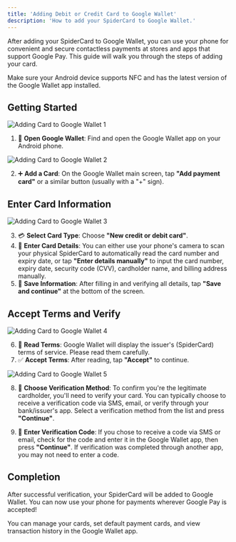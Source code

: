 ```yaml
---
title: 'Adding Debit or Credit Card to Google Wallet'
description: 'How to add your SpiderCard to Google Wallet.'
---
```


<Info>
After adding your SpiderCard to Google Wallet, you can use your phone for convenient and secure contactless payments at stores and apps that support Google Pay. This guide will walk you through the steps of adding your card.
</Info>

<Tip>Make sure your Android device supports NFC and has the latest version of the Google Wallet app installed.</Tip>

## Getting Started

![Adding Card to Google Wallet 1](https://files.gitbook.com/v0/b/gitbook-x-prod.appspot.com/o/spaces%2FBdfmzoYxBtV1Xo4FcaHt%2Fuploads%2F5Mfug29n4K5vx7a4hoFX%2F66.png?alt=media&token=4f4b99cf-a883-446d-86dd-3efce6f607aa)

1. 📲 **Open Google Wallet**: Find and open the Google Wallet app on your Android phone.

![Adding Card to Google Wallet 2](https://files.gitbook.com/v0/b/gitbook-x-prod.appspot.com/o/spaces%2FBdfmzoYxBtV1Xo4FcaHt%2Fuploads%2FSFnr8vzih6196NuxJuBO%2F67.png?alt=media&token=dcd6a524-823d-44e0-8e73-6baed373f6d0)

2. ➕ **Add a Card**: On the Google Wallet main screen, tap **"Add payment card"** or a similar button (usually with a "+" sign).

## Enter Card Information

![Adding Card to Google Wallet 3](https://files.gitbook.com/v0/b/gitbook-x-prod.appspot.com/o/spaces%2FBdfmzoYxBtV1Xo4FcaHt%2Fuploads%2FeuMd4UqQaHbZxJn24fIE%2F68.png?alt=media&token=e716dae9-4719-4c44-aca2-ec2acdd86ab0)

3. 💳 **Select Card Type**: Choose **"New credit or debit card"**.
4. 📸 **Enter Card Details**: You can either use your phone's camera to scan your physical SpiderCard to automatically read the card number and expiry date, or tap **"Enter details manually"** to input the card number, expiry date, security code (CVV), cardholder name, and billing address manually.
5. 💾 **Save Information**: After filling in and verifying all details, tap **"Save and continue"** at the bottom of the screen.

## Accept Terms and Verify

![Adding Card to Google Wallet 4](https://files.gitbook.com/v0/b/gitbook-x-prod.appspot.com/o/spaces%2FBdfmzoYxBtV1Xo4FcaHt%2Fuploads%2FeuMd4UqQaHbZxJn24fIE%2F68.png?alt=media&token=e716dae9-4719-4c44-aca2-ec2acdd86ab0)

6. 📄 **Read Terms**: Google Wallet will display the issuer's (SpiderCard) terms of service. Please read them carefully.
7. ✅ **Accept Terms**: After reading, tap **"Accept"** to continue.

![Adding Card to Google Wallet 5](https://files.gitbook.com/v0/b/gitbook-x-prod.appspot.com/o/spaces%2FBdfmzoYxBtV1Xo4FcaHt%2Fuploads%2Foii1W4yqA4cMwtsHPMLm%2F69.png?alt=media&token=01729d75-4cd2-4821-88b9-5428e83f8390)

8. 🔐 **Choose Verification Method**: To confirm you're the legitimate cardholder, you'll need to verify your card. You can typically choose to receive a verification code via SMS, email, or verify through your bank/issuer's app. Select a verification method from the list and press **"Continue"**.

9. 🔑 **Enter Verification Code**: If you chose to receive a code via SMS or email, check for the code and enter it in the Google Wallet app, then press **"Continue"**. If verification was completed through another app, you may not need to enter a code.

## Completion

After successful verification, your SpiderCard will be added to Google Wallet. You can now use your phone for payments wherever Google Pay is accepted!

<Tip>You can manage your cards, set default payment cards, and view transaction history in the Google Wallet app.</Tip>
